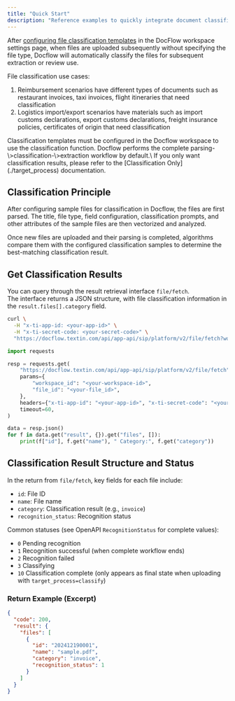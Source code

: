 ```yaml
---
title: "Quick Start"
description: "Reference examples to quickly integrate document classification functionality with APIs"
---
```


After [configuring file classification templates](../08-faq/setup_category) in the DocFlow workspace settings page, when files are uploaded subsequently without specifying the file type, Docflow will automatically classify the files for subsequent extraction or review use.

File classification use cases:

1. Reimbursement scenarios have different types of documents such as restaurant invoices, taxi invoices, flight itineraries that need classification
2. Logistics import/export scenarios have materials such as import customs declarations, export customs declarations, freight insurance policies, certificates of origin that need classification

<Tip>
  Classification templates must be configured in the Docflow workspace to use the classification function.
</Tip>

<Tip>
  Docflow performs the complete parsing-\>classification-\>extraction workflow by default.\
  If you only want classification results, please refer to the [Classification Only](./target_process) documentation.
</Tip>

## Classification Principle

After configuring sample files for classification in Docflow, the files are first parsed. The title, file type, field configuration, classification prompts, and other attributes of the sample files are then vectorized and analyzed.

Once new files are uploaded and their parsing is completed, algorithms compare them with the configured classification samples to determine the best-matching classification result.

## Get Classification Results

You can query through the result retrieval interface `file/fetch`.\
The interface returns a JSON structure, with file classification information in the `result.files[].category` field.

<CodeGroup>

```bash curl icon=terminal wrap
curl \
  -H "x-ti-app-id: <your-app-id>" \
  -H "x-ti-secret-code: <your-secret-code>" \
  "https://docflow.textin.com/api/app-api/sip/platform/v2/file/fetch?workspace_id=<your-workspace-id>&file_id=<your-file-id>"
```


```python Python expandable icon=python lines
import requests

resp = requests.get(
    "https://docflow.textin.com/api/app-api/sip/platform/v2/file/fetch",
    params={
        "workspace_id": "<your-workspace-id>",
        "file_id": "<your-file_id>",
    },
    headers={"x-ti-app-id": "<your-app-id>", "x-ti-secret-code": "<your-secret-code>"},
    timeout=60,
)

data = resp.json()
for f in data.get("result", {}).get("files", []):
    print(f["id"], f.get("name"), " Category:", f.get("category"))
```

</CodeGroup>

## Classification Result Structure and Status

In the return from `file/fetch`, key fields for each file include:

- `id`: File ID
- `name`: File name
- `category`: Classification result (e.g., `invoice`)
- `recognition_status`: Recognition status

Common statuses (see OpenAPI `RecognitionStatus` for complete values):

- `0` Pending recognition
- `1` Recognition successful (when complete workflow ends)
- `2` Recognition failed
- `3` Classifying
- `10` Classification complete (only appears as final state when uploading with `target_process=classify`)

### Return Example (Excerpt)

```json expandable
{
  "code": 200,
  "result": {
    "files": [
      {
        "id": "202412190001",
        "name": "sample.pdf",
        "category": "invoice",
        "recognition_status": 1
      }
    ]
  }
}
```